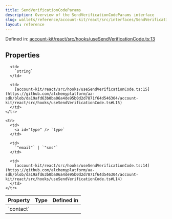 ```yaml
---
title: SendVerificationCodeParams
description: Overview of the SendVerificationCodeParams interface
slug: wallets/reference/account-kit/react/src/interfaces/SendVerificationCodeParams
layout: reference
---
```


Defined in: [account-kit/react/src/hooks/useSendVerificationCode.ts:13](https://github.com/alchemyplatform/aa-sdk/blob/da19afd63b0ba06a4de95b0d2d7871f64d546304/account-kit/react/src/hooks/useSendVerificationCode.ts#L13)

## Properties

<table>
  <thead>
    <tr>
      <th align="left">Property</th>
      <th align="left">Type</th>
      <th align="left">Defined in</th>
    </tr>
  </thead>

  <tbody>
    <tr>
      <td>
        <a id="contact" /> `contact`
      </td>

      <td>
        `string`
      </td>

      <td>
        [account-kit/react/src/hooks/useSendVerificationCode.ts:15](https://github.com/alchemyplatform/aa-sdk/blob/da19afd63b0ba06a4de95b0d2d7871f64d546304/account-kit/react/src/hooks/useSendVerificationCode.ts#L15)
      </td>
    </tr>

    <tr>
      <td>
        <a id="type" /> `type`
      </td>

      <td>
        `"email"` | `"sms"`
      </td>

      <td>
        [account-kit/react/src/hooks/useSendVerificationCode.ts:14](https://github.com/alchemyplatform/aa-sdk/blob/da19afd63b0ba06a4de95b0d2d7871f64d546304/account-kit/react/src/hooks/useSendVerificationCode.ts#L14)
      </td>
    </tr>

  </tbody>
</table>
